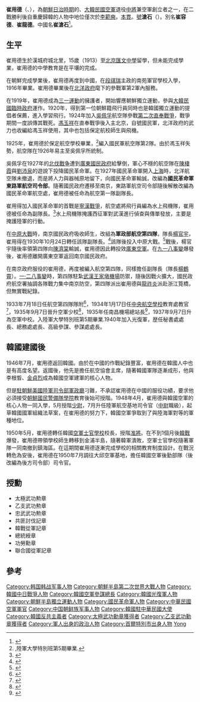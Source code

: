 {{noteTA
|1=zh:朝鮮戰爭; zh-cn:朝鲜战争; zh-tw:韓戰; zh-hk:韓戰; zh-sg:韩战;
}}
{{Infobox Officeholder
|office = [[韓國駐中華民國大使列表|韓國駐華大使]]
|term_start =  	1961年
|term_end =  1962年
|president = [[朴正熙|朴正熙]]
|order2 = 
|office2 = 
|term_start2 = 
|term_end2 = 
|president2 = 
|order3 = 
|office3 = 
|term_start3 = 
|term_end3 = 
|president3 = 
| name                      = 崔用德<br>{{lang|ko|최용덕}}
| nickname                  =
| image                     = Choi Yong-duk 최용덕 (韓國新任駐華大使崔用德偕夫人及女公子昨來臺履任 (19610720 中央日報)).png
| image_size                = 
| caption                   =  崔用德大使抵達[[台灣|台灣]]履新，1961年7月19日
| birth_date                = 1898年9月19日
| birth_place               ={{KOR-1897}}[[漢城府|漢城府]]城北洞
| disappeared_place         = 
| disappeared_status        = 
| death_date                = {{death date and age|1969|8|15|1898|9|15}}
| death_place               = {{ROK-1963|short=yes}}[[首爾特別市|首爾特別市]][[永登浦區|永登浦區]][[大方洞|大方洞]]（今屬於[[銅雀區|銅雀區]]）
| death_cause               = 
| body_discovered           = 
| resting_place             = 
| resting_place_coordinates = 
| nationality               = {{KOR-1899}}（1898－1910）<br>{{JPN-EMP}}（1910－1945）<br>{{KOR-US}}（1945－1948）<br>{{ROK-1963}}（1948－1969）
| monuments                 = 
| home_town                 = 
| 學歷                = 保定航空學校<br>[[國防大學_(中華民國)|陸軍大學]]
| alma_mater                =
| occupation                = 
| notable_works             = 
| party                     = 
| religion                  = 
| spouse                    = 
| children                  = 
| parents                   = 
| relatives                 = 
| 服務 = {{ROCAF}}<br>{{ROKAF}}
| rank          = {{flagicon image|중장.JPG}}[[中將|中將]]
| servicenumber =
|效忠 ={{ROC}}<br>{{ROK}} 
| unit          = 
| awards        = 
| relations     = 
| laterwork     = 
| signature     = 
| website       = <!-- {{URL|example.com}} -->
}}

'''崔用德'''（{{lang-ko|최용덕}}、{{bd|1898年|9月19日|1969年|8月15日|catIdx=}}），為[[朝鮮日治時期|朝鮮日治時期]]的{{link-ko|獨立運動家|독립운동가}}、[[大韓民國空軍|大韓民國空軍]]退役[[中將|中將]]兼空軍創立者之一，在二戰勝利後自重慶歸韓的人物中地位僅次於[[李範奭|李範奭]]。[[本貫|本貫]]{{link-ko|慶州崔氏|경주 최씨}}。[[號|號]]'''滄石'''（{{lang|ko|창석}}）。別名'''崔容德'''、'''崔龍德'''。中國名'''崔滄石'''<ref name=a>{{Cite news | title =为抗日，韩国军人加入了中国籍 | newspaper =新浪網 | language =zh | date =2015-08-14 | url =http://news.sina.com.cn/s/2005-08-14/11126687787s.shtml | accessdate =2015-08-26 | archive-date =2019-08-15 | archive-url =https://web.archive.org/web/20190815194532/http://news.sina.com.cn/s/2005-08-14/11126687787s.shtml | dead-url =no }}</ref>。

==生平==
崔用德生於漢城府城北里，15歲（1913）至[[北京匯文中學|北京匯文中學]]留學，但未能完成學業，崔用德的中學教育是在平壤的{{link-ko|崇實中學校|숭실중학교}}完成。

在朝鮮完成學業後，崔用德再度到中國，在[[段祺瑞|段祺瑞]]主政的南苑軍官學校入學，1916年畢業。崔用德畢業後在[[北洋政府|北洋政府]]麾下的參戰軍第2軍內服務。

在1919年，崔用德成為[[三一運動|三一運動]]的擁護者，開始響應朝鮮獨立運動，參與[[大韓民國臨時政府|大韓民國臨時政府]]運作。1920年，得到第一位朝鮮籍飛行員同時也是韓國獨立運動的提倡者{{link-ko|徐曰甫|서왈보}}保薦，進入{{link-ja|保定航空學校|保定航空学校
}}學習飛行。1924年加入[[吳佩孚|吳佩孚]]航空隊參戰[[第二次直奉戰爭|第二次直奉戰爭]]，戰爭期間一度誤傳其戰死。[[馮玉祥|馮玉祥]]在直奉戰爭後入主北京，自號國民軍，北洋政府的武力也收編給馮玉祥使用，其中也包括保定航校師生與飛機。

1925年，崔用德於保定航空學校畢業，<ref>,陸軍大學特別班第5期畢業.{{cite web|title=保定航空学校|url=http://www.flyingtiger-cacw.com/gb_55.htm|publisher=中國飛虎研究學會|accessdate=2016-10-28|archive-date=2017-03-05|archive-url=https://web.archive.org/web/20170305002805/http://www.flyingtiger-cacw.com/gb_55.htm|dead-url=no}}</ref>編入國民軍航空隊第2隊。由於馮玉祥失勢，航空隊在1926年易主至吳佩孚所統制。

吳佩孚在1927年的[[北伐戰争|北伐戰争]]遭到[[廣東國民政府|廣東國民政府]]給擊倒，軍心不穩的航空隊在[[陳棲霞|陳棲霞]]與[[劉沛泉|劉沛泉]]的遊說下投降國民革命軍。在1927年國民革命軍開入[[上海|上海]]時，北洋航空隊未撤退，而是將人力與器械原地留下，向國民革命軍輸誠，改編為'''國民革命軍東路軍航空司令部'''。隨著國民政府遷移至南京，東路軍航空司令部隨後解散改編為國民革命軍航空處，崔用德被任命為航空第一隊副隊長。

崔用得加入國民革命軍的首戰是[[寧漢戰爭|寧漢戰爭]]，航空處將飛行員編為水上飛機隊，崔用德被任命為副隊長。<ref>{{Cite web |url=http://cwlam2000.0catch.com/caf12.htm |title=中國飛機尋根（之十二） |access-date=2016-10-28 |archive-url=https://web.archive.org/web/20161029043512/http://cwlam2000.0catch.com/caf12.htm |archive-date=2016-10-29 |dead-url=yes }}</ref>水上飛機隊掩護西征軍對武漢進行偵查與傳單發放，主要是掩護陸軍的行動。

在[[中原大戰|中原大戰]]時，南京國民政府吸收{{link-ja|廣東航空學校|広東航空学校}}師生，改組為'''軍政部航空第四隊'''，隊長[[楊官宇|楊官宇]]，崔用得在1930年10月24日轉任該隊副隊長。<ref>{{cite web|title=國民政府令 十九年十月二十四日|url=http://gpost.ssic.nccu.edu.tw/GovIMG/2/19image/606.pdf|publisher=中華民國政府官職資料庫|accessdate=2016-10-28|archive-url=https://web.archive.org/web/20160816164727/http://gpost.ssic.nccu.edu.tw/GovIMG/2/19image/606.pdf|archive-date=2016-08-16|dead-url=yes}}</ref>該隊後投入中原大戰。<ref>{{cite web|title=广东航空史略|url=http://www.gzzxws.gov.cn/gzws/cg/cgml/cg3/200808/t20080826_4449_5.htm|publisher=廣東文史|accessdate=2016-10-28|archive-date=2019-08-16|archive-url=https://web.archive.org/web/20190816115044/http://www.gzzxws.gov.cn/gzws/cg/cgml/cg3/200808/t20080826_4449_5.htm|dead-url=no}}</ref>戰後，楊官宇隨後率領第四隊向[[陳濟棠|陳濟棠]]輸誠，崔用德因此轉投效[[廣東空軍|廣東空軍]]。在[[九一八事變|九一八事變]]爆發後，崔用德離開廣東空軍返回南京國民政府。

在南京政府服役的崔用德，再度被編入航空第四隊，同樣擔任副隊長（隊長[[楊鶴霄|楊鶴霄]]）。[[一·二八事變|一·二八事變]]時，第四隊駐紮[[武漢王家墩機場|武漢王家墩機場]]防禦，隨後因戰火擴大，國民政府航空署抽調各隊戰力集中南京防空，第四隊派出崔用德與[[龍祚炎|龍祚炎]]派赴浙江筧橋，但無實戰紀錄。

1933年7月18日任航空第四隊隊附<ref>{{cite web|title=國民政府令 二十二年七月十八日|url=http://gpost.ssic.nccu.edu.tw/GovIMG/2/22image/1186.pdf|publisher=中華民國政府官職資料庫|accessdate=2016-10-28|archive-url=https://web.archive.org/web/20160816170439/http://gpost.ssic.nccu.edu.tw/GovIMG/2/22image/1186.pdf|archive-date=2016-08-16|dead-url=yes}}</ref>，1934年1月17日任[[中華民國空軍軍官學校|中央航空學校]]教育處教官<ref>{{cite web|title=國民政府令 二十三年一月十七日|url=http://gpost.ssic.nccu.edu.tw/GovIMG/2/23image/1339.pdf|publisher=中華民國政府官職資料庫|accessdate=2016-10-28|archive-url=https://web.archive.org/web/20160816164246/http://gpost.ssic.nccu.edu.tw/GovIMG/2/23image/1339.pdf|archive-date=2016-08-16|dead-url=yes}}</ref>，1935年9月7日晉升空軍少校<ref>{{cite web|title=國民政府令 二十四年九月七日|url=http://gpost.ssic.nccu.edu.tw/GovIMG/2/24image/1840.pdf|publisher=中華民國政府官職資料庫|accessdate=2016-10-28|archive-url=https://web.archive.org/web/20160816164630/http://gpost.ssic.nccu.edu.tw/GovIMG/2/24image/1840.pdf|archive-date=2016-08-16|dead-url=yes}}</ref>，1935年任南昌機場總站長<ref>{{Cite web |url=http://www.cwlam2000.0catch.com/cafx01.htm |title=中國飛機外篇（之一） |access-date=2016-10-28 |archive-url=https://web.archive.org/web/20161023135017/http://www.cwlam2000.0catch.com/cafx01.htm |archive-date=2016-10-23 |dead-url=yes }}</ref>，1937年9月7日升為空軍中校。入陸軍大學特別班第5期畢業.1940年加入光復軍，歴任秘書處處長、總務處處長、高級參謀、參謀處處長。

==韓國建國後==
1946年7月，崔用德返回韓國。由於在中國的作戰紀錄豐富，崔用德在韓國人中也是有高度名望。返國後，他先是擔任航空協會主席，隨著韓國軍隊逐漸成形，他與李根晳、[[金貞烈|金貞烈]]成為韓國空軍建軍的核心人物。

但是[[駐朝鮮美國陸軍司令部軍政廳|駐朝鮮美國陸軍司令部軍政廳]]刁難，不承認崔用德在中國的服役功績，要求他必須接受[[韓國陸軍士官學校|朝鮮國民警備隊學院]]教育後始可授階。1948年4月，崔用德與韓國空軍的核心人物一同入學，5月授階[[少尉|少尉]]，7月升任陸軍航空基地司令官（[[中尉|中尉]]職級），起草韓國國軍組織法草案，在崔用德的努力下，韓國空軍爭取到了與陸海軍對等的軍種地位。

1950年5月，崔用德轉任韓國[[空軍士官學校|空軍士官學校]]校長，授階[[准將|准將]]。在不到1個月後[[韓戰|韓戰]]爆發，崔用德帶領學校師生轉移到金浦半島，隨著韓軍潰敗，空軍士官學校隨著軍隊一同南撤到鎮海區。在這期間崔用德逐漸完成學校的相關教育制度設計。在戰況轉危為安後，崔用德在1950年7月調往大邱空軍基地，擔任韓國空軍後勤部隊（後改編為後方司令部）司令官。

==授勳==
*太極武功勲章
*乙支武功勲章
*忠武武功勲章
*共匪討伐記章
*韓戰從軍記章
*總統綬章
*功勞勳章
*聯合國從軍記章

==參考==
{{reflist}}

{{Start box}}
{{S-off}}
{{Succession box
| title  = {{Flagicon|KOR}} 大韓民國[[韓國情報通信部|通信部]]部長
| years  = 第10代：1960
| before = [[吳禎洙|吳禎洙]]
| after  = [[李相喆|李相喆]]
}}
{{S-dip}}
{{Succession box
| title  = {{Flagicon|KOR}} 大韓民國駐中華民國大使
| years  = 第5代：1961 - 1962
| before = [[白善燁|白善燁]]
| after  = [[金信|金信]]
}}
{{S-mil}}
{{Succession box
| title  = {{Flagicon|KOR}} 大韓民国空軍官校校長
| years  = 第3代：1950 - 1952
| before = [[李根晳|李根晳]]
| after  = [[金貞烈|金貞烈]]
}}
{{Succession box
| title  = {{Flagicon|KOR}} 大韓民國空軍參謀總長
| years  = 第2代：1952 - 1954
| before = [[金貞烈|金貞烈]]
| after  = [[金貞烈|金貞烈]]
}}
{{End box}}

{{韓國駐華大使}}

{{DEFAULTSORT:Choi}}
[[Category:韩国韩战军事人物|Category:韩国韩战军事人物]]
[[Category:朝鮮半島第二次世界大戰人物|Category:朝鮮半島第二次世界大戰人物]]
[[Category:韓國中日戰爭人物|Category:韓國中日戰爭人物]]
[[Category:韓國空軍參謀總長|Category:韓國空軍參謀總長]]
[[Category:韓國光復軍人物|Category:韓國光復軍人物]]
[[Category:朝鮮半島獨立運動人物|Category:朝鮮半島獨立運動人物]]
[[Category:國民革命軍人物|Category:國民革命軍人物]]
[[Category:中華民國空軍軍官|Category:中華民國空軍軍官]]
[[Category:中国朝鲜族军事人物|Category:中国朝鲜族军事人物]]
[[Category:韓國駐中華民國大使|Category:韓國駐中華民國大使]]
[[Category:韓國反共主義者|Category:韓國反共主義者]]
[[Category:太極武功勳章獲得者|Category:太極武功勳章獲得者]]
[[Category:乙支武功勳章獲得者|Category:乙支武功勳章獲得者]]
[[Category:軍人出身的政治人物|Category:軍人出身的政治人物]]
[[Category:首爾特別市出身人物|Category:首爾特別市出身人物]]
[[Category:崔姓|Yong]]